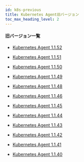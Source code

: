 ```yaml
---
id: k8s-previous
title: Kubernetes Agent旧バージョン
toc_max_heading_level: 2
---
```



#### 旧バージョン一覧

-   [Kubernetes Agent 1.1.52](k8s-1_1_52)

-   [Kubernetes Agent 1.1.51](k8s-1_1_51)

-   [Kubernetes Agent 1.1.50](k8s-1_1_50)

-   [Kubernetes Agent 1.1.49](k8s-1_1_49)

-   [Kubernetes Agent 1.1.48](k8s-1_1_48)

-   [Kubernetes Agent 1.1.46](k8s-1_1_46)

-   [Kubernetes Agent 1.1.45](k8s-1_1_45)

-   [Kubernetes Agent 1.1.44](k8s-1_1_44)

-   [Kubernetes Agent 1.1.43](k8s-1_1_43)

-   [Kubernetes Agent 1.1.42](k8s-1_1_42)

-   [Kubernetes Agent 1.1.41](k8s-1_1_41)

-   [Kubernetes Agent 1.1.40](k8s-1_1_40)

